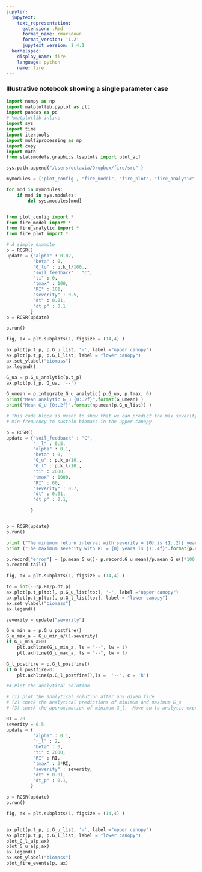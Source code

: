 ```yaml
---
jupyter:
  jupytext:
    text_representation:
      extension: .Rmd
      format_name: rmarkdown
      format_version: '1.2'
      jupytext_version: 1.4.1
  kernelspec:
    display_name: fire
    language: python
    name: fire
---
```


###  Illustrative notebook showing a single parameter case

```python
import numpy as np
import matplotlib.pyplot as plt
import pandas as pd
# %matplotlib inline
import sys
import time
import itertools
import multiprocessing as mp
import copy
import math
from statsmodels.graphics.tsaplots import plot_acf

sys.path.append("/Users/octavia/Dropbox/fire/src" )

mymodules = ['plot_config', "fire_model", "fire_plot", "fire_analytic" ]

for mod in mymodules:
    if mod in sys.modules:
        del sys.modules[mod]


from plot_config import *
from fire_model import *
from fire_analytic import *
from fire_plot import *
```

```python
# A simple example 
p = RCSR()
update = {"alpha" : 0.02,
          "beta" : 0,
          "G_lo" : p.k_l/100., 
          "soil_feedback" : "C",          
          "ti" : 0, 
          "tmax" : 100,
          "RI" : 101,
          "severity" : 0.5,
          "dt" : 0.01,
          "dt_p" : 0.1
         }
p = RCSR(update)

p.run()

fig, ax = plt.subplots(1, figsize = (14,4) )

ax.plot(p.t_p, p.G_u_list, '-', label ="upper canopy")        
ax.plot(p.t_p, p.G_l_list, label = "lower canopy")       
ax.set_ylabel("biomass")
ax.legend()

G_ua = p.G_u_analytic(p.t_p)    
ax.plot(p.t_p, G_ua, '--')

G_umean = p.integrate_G_u_analytic( p.G_uo, p.tmax, 0)
print("Mean analytic G_u {0:.2f}".format(G_umean) )
print("Mean G_u {0:.2f}".format(np.mean(p.G_u_list)) )

```

```python
# This code block is meant to show that we can predict the max severity and 
# min frequency to sustain biomass in the upper canopy

p = RCSR()
update = {"soil_feedback" : "C",
          "r_l" : 0.5,          
          "alpha" : 0.1,
          "beta" : 0,
          "G_u" : p.k_u/10.,
          "G_l" : p.k_l/10., 
          "ti" : 2000, 
          "tmax" : 1000,
          "RI" : 60,
          "severity" : 0.7,
          "dt" : 0.01,
          "dt_p" : 0.1,

         }


p = RCSR(update)
p.run()

print ("The minimum return interval with severity = {0} is {1:.2f} years".format(p.severity,p.min_RI_u()))
print ("The maximum severity with RI = {0} years is {1:.4f}".format(p.RI, p.max_severity_u()))
```

```python
p.record["error"] = (p.mean_G_u()- p.record.G_u_mean)/p.mean_G_u()*100
p.record.tail()
```

```python
fig, ax = plt.subplots(1, figsize = (14,4) )

to = int(-5*p.RI/p.dt_p)
ax.plot(p.t_p[to:], p.G_u_list[to:], '-', label ="upper canopy")        
ax.plot(p.t_p[to:], p.G_l_list[to:], label = "lower canopy")       
ax.set_ylabel("biomass")
ax.legend()

severity = update["severity"]

G_u_min_a = p.G_u_postfire()
G_u_max_a = G_u_min_a/(1-severity)
if G_u_min_a>0:
    plt.axhline(G_u_min_a, ls = "--", lw = 1)
    plt.axhline(G_u_max_a, ls = "--", lw = 1)

G_l_postfire = p.G_l_postfire()
if G_l_postfire>0:
    plt.axhline(p.G_l_postfire(),ls =  '--', c = 'k')


```

```python

## Plot the analytical solution

# (1) plot the analytical solution after any given fire 
# (2) check the analytical predictions of minimum and maximum G_u
# (3) check the approximation of minimum G_l.  Move on to analytic expression for G_l later

RI = 20
severity = 0.5
update = {
          "alpha" : 0.1,
          "r_l" : 2,
          "beta" : 0,
          "ti" : 2000, 
          "RI" : RI,
          "tmax" : 3*RI,
          "severity" : severity,
          "dt" : 0.01,
          "dt_p" : 0.1,
         }
                
p = RCSR(update)
p.run()

fig, ax = plt.subplots(1, figsize = (14,4) )


ax.plot(p.t_p, p.G_u_list, '-', label ="upper canopy")        
ax.plot(p.t_p, p.G_l_list, label = "lower canopy")       
plot_G_l_a(p,ax)   
plot_G_u_a(p,ax)   
ax.legend()
ax.set_ylabel("biomass")    
plot_fire_events(p, ax)

```
